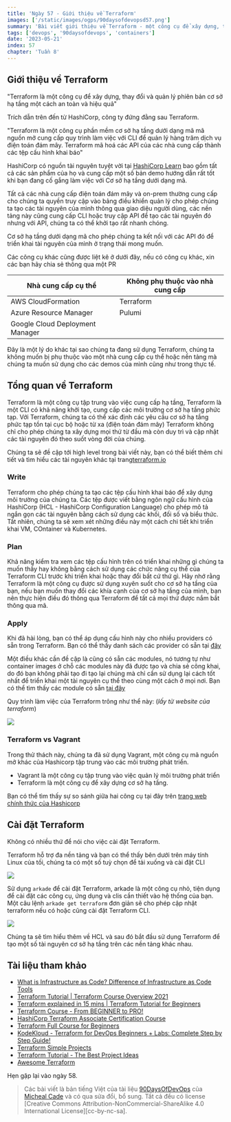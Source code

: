 ```yaml
---
title: 'Ngày 57 - Giới thiệu về Terraform'
images: ['/static/images/ogps/90daysofdevopsd57.png']
summary: 'Bài viết giới thiệu về Terraform - một công cụ để xây dựng, thay đổi và quản lý phiên bản cơ sở hạ tầng một cách an toàn và hiệu quả'
tags: ['devops', '90daysofdevops', 'containers']
date: '2023-05-21'
index: 57
chapter: 'Tuần 8'
---
```


<TOCInline toc={props.toc} asDisclosure />

## Giới thiệu về Terraform

"Terraform là một công cụ để xây dựng, thay đổi và quản lý phiên bản cơ sở hạ tầng một cách an toàn và hiệu quả"

Trích dẫn trên đến từ HashiCorp, công ty đứng đằng sau Terraform.

"Terraform là một công cụ phần mềm cơ sở hạ tầng dưới dạng mã mã nguồn mở cung cấp quy trình làm việc với CLI để quản lý hàng trăm dịch vụ điện toán đám mây. Terraform mã hoá các API của các nhà cung cấp thành các tệp cấu hình khai báo"

HashiCorp có nguồn tài nguyên tuyệt vời tại [HashiCorp Learn](https://learn.hashicorp.com/terraform?utm_source=terraform_io&utm_content=terraform_io_hero) bao gồm tất cả các sản phẩm của họ và cung cấp một số bản demo hướng dẫn rất tốt khi bạn đang cố gắng làm việc với Cơ sở hạ tầng dưới dạng mã.

Tất cả các nhà cung cấp điện toán đám mây và on-prem thường cung cấp cho chúng ta quyền truy cập vào bảng điều khiển quản lý cho phép chúng ta tạo các tài nguyên của mình thông qua giao diệu người dùng, các nền tảng này cũng cung cấp CLI hoặc truy cập API để tạo các tài nguyên đó nhưng với API, chúng ta có thể khởi tạo rất nhanh chóng.

Cơ sở hạ tầng dưới dạng mã cho phép chúng ta kết nối với các API đó để triển khai tài nguyên của mình ở trạng thái mong muốn.

Các công cụ khác cũng được liệt kê ở dưới đây, nếu có công cụ khác, xin các bạn hãy chia sẻ thông qua một PR

| Nhà cung cấp cụ thể             | Không phụ thuộc vào nhà cung cấp |
| ------------------------------- | -------------------------------- |
| AWS CloudFormation              | Terraform                        |
| Azure Resource Manager          | Pulumi                           |
| Google Cloud Deployment Manager |                                  |

Đây là một lý do khác tại sao chúng ta đang sử dụng Terraform, chúng ta không muốn bị phụ thuộc vào một nhà cung cấp cụ thể hoặc nền tảng mà chúng ta muốn sử dụng cho các demos của mình cũng như trong thực tế.

## Tổng quan về Terraform

Terraform là một công cụ tập trung vào việc cung cấp hạ tầng, Terraform là một CLI có khả năng khởi tạo, cung cấp các môi trường cơ sở hạ tầng phức tạp. Với Terraform, chúng ta có thể xác định các yêu cầu cơ sở hạ tầng phức tạp tồn tại cục bộ hoặc từ xa (điện toán đám mây) Terraform không chỉ cho phép chúng ta xây dựng mọi thứ từ đầu mà còn duy trì và cập nhật các tài nguyên đó theo suốt vòng đời của chúng.

Chúng ta sẽ đề cập tới high level trong bài viết này, bạn có thể biết thêm chi tiết và tìm hiểu các tài nguyên khác tại trang[terraform.io](https://www.terraform.io/)

### Write

Terraform cho phép chúng ta tạo các tệp cấu hình khai báo để xây dựng môi trường của chúng ta. Các tệp được viết bằng ngôn ngữ cấu hình của HashiCorp (HCL - HashiCorp Configuration Language) cho phép mô tả ngắn gọn các tài nguyên bằng cách sử dụng các khối, đối số và biểu thức. Tất nhiên, chúng ta sẽ xem xét những điều này một cách chi tiết khi triển khai VM, COntainer và Kubernetes.

### Plan

Khả năng kiểm tra xem các tệp cấu hình trên có triển khai những gì chúng ta muốn thấy hay không bằng cách sử dụng các chức năng cụ thể của Terraform CLI trước khi triển khai hoặc thay đổi bất cứ thứ gì. Hãy nhớ rằng Terraform là một công cụ được sử dụng xuyên suốt cho cơ sở hạ tầng của bạn, nếu bạn muốn thay đổi các khía cạnh của cơ sở hạ tầng của mình, bạn nên thực hiện điều đó thông qua Terraform để tất cả mọi thứ được nắm bắt thông qua mã.

### Apply

Khi đã hài lòng, bạn có thể áp dụng cấu hình này cho nhiều providers có sẵn trong Terraform. Bạn có thể thấy danh sách các provider có sẵn tại [đây](https://registry.terraform.io/browse/providers)

Một điều khác cần đề cập là cũng có sẵn các modules, nó tương tự như container images ở chỗ các modules này đã được tạo và chia sẻ công khai, do đó bạn không phải tạo đi tạo lại chúng mà chỉ cần sử dụng lại cách tốt nhất để triển khai một tài nguyên cụ thể theo cùng một cách ở mọi nơi. Bạn có thể tìm thấy các module có sẵn [tại đây](https://registry.terraform.io/browse/modules)

Quy trình làm việc của Terraform trông như thể này: (_lấy từ website của terraform_)

![](Images/Day57_IAC3.png)

### Terraform vs Vagrant

Trong thử thách này, chúng ta đã sử dụng Vagrant, một công cụ mã nguồn mở khác của Hashicorp tập trung vào các môi trường phát triển.

- Vagrant là một công cụ tập trung vào việc quản lý môi trường phát triển
- Terraform là một công cụ để xây dựng cơ sở hạ tầng.

Bạn có thể tìm thấy sự so sánh giữa hai công cụ tại đây trên [trang web chính thức của Hashicorp](https://www.vagrantup.com/intro/vs/terraform)

## Cài đặt Terraform

Không có nhiều thứ để nói cho việc cài đặt Terraform.

Terraform hỗ trợ đa nền tảng và bạn có thể thấy bên dưới trên máy tính Linux của tối, chúng ta có một số tuỳ chọn để tải xuống và cài đặt CLI

![](Images/Day57_IAC2.png)

Sử dụng `arkade` để cài đặt Terraform, arkade là một công cụ nhỏ, tiện dụng để cài đặt các công cụ, ứng dụng và clis cần thiết vào hệ thống của bạn. Một câu lệnh `arkade get terraform` đơn giản sẽ cho phép cập nhật terraform nếu có hoặc cũng cài đặt Terraform CLI.

![](Images/Day57_IAC1.png)

Chúng ta sẽ tìm hiểu thêm về HCL và sau đó bắt đầu sử dụng Terraform để tạo một số tài nguyên cơ sở hạ tầng trên các nền tảng khác nhau.

## Tài liệu tham khảo

- [What is Infrastructure as Code? Difference of Infrastructure as Code Tools](https://www.youtube.com/watch?v=POPP2WTJ8es)
- [Terraform Tutorial | Terraform Course Overview 2021](https://www.youtube.com/watch?v=m3cKkYXl-8o)
- [Terraform explained in 15 mins | Terraform Tutorial for Beginners](https://www.youtube.com/watch?v=l5k1ai_GBDE)
- [Terraform Course - From BEGINNER to PRO!](https://www.youtube.com/watch?v=7xngnjfIlK4&list=WL&index=141&t=16s)
- [HashiCorp Terraform Associate Certification Course](https://www.youtube.com/watch?v=V4waklkBC38&list=WL&index=55&t=111s)
- [Terraform Full Course for Beginners](https://www.youtube.com/watch?v=EJ3N-hhiWv0&list=WL&index=39&t=27s)
- [KodeKloud - Terraform for DevOps Beginners + Labs: Complete Step by Step Guide!](https://www.youtube.com/watch?v=YcJ9IeukJL8&list=WL&index=16&t=11s)
- [Terraform Simple Projects](https://terraform.joshuajebaraj.com/)
- [Terraform Tutorial - The Best Project Ideas](https://www.youtube.com/watch?v=oA-pPa0vfks)
- [Awesome Terraform](https://github.com/shuaibiyy/awesome-terraform)

Hẹn gặp lại vào ngày 58.

> Các bài viết là bản tiếng Việt của tài liệu [90DaysOfDevOps](https://github.com/MichaelCade/90DaysOfDevOps/tree/main/2022/Days) của [Micheal Cade](https://twitter.com/MichaelCade1) và có qua sửa đổi, bổ sung. Tất cả đều có license [Creative Commons Attribution-NonCommercial-ShareAlike 4.0 International License][cc-by-nc-sa].
